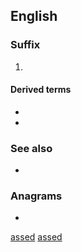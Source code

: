 {{also|arsed}}
==English==

===Suffix===
{{en-suffix}}

# {{lb|en|US|slang|vulgar}} {{n-g|Adjective intensifier.}}

====Derived terms====
* {{l|en|fat-assed}}
* {{l|en|half-assed}}

===See also===
* {{l|en|-ass}}

===Anagrams===
* {{anagrams|en|a=adess|Desas|deass|sades}}

[[Category:English intensifiers|assed]]
[[Category:English suffixes|assed]]